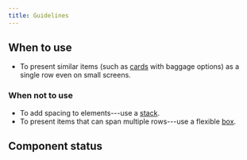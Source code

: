 ```yaml
---
title: Guidelines
---
```


<ReactExample exampleId="HorizontalScroll-default" />

## When to use

- To present similar items (such as [cards](/components/structure/card/) with baggage options) as a single row even on small screens.

### When not to use

- To add spacing to elements---use a [stack](/components/layout/stack/).
- To present items that can span multiple rows---use a flexible [box](/components/layout/box/).

## Component status

<ComponentStatus component="HorizontalScroll" />
